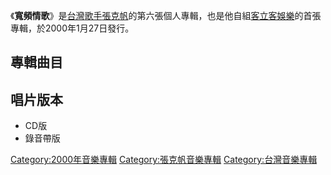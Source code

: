 {{Album infobox | <!-- See Wikipedia:WikiProject_Albums -->
|  Name        = 寬頻情歌
|  Type        = [[專輯|專輯]]
|  Artist      = [[張克帆|張克帆]]
|  Cover       =
|  Background  = 
|  Released    = 2000年1月27日
|  Recorded    = 1999年
|  Genre       = [[國語流行音樂|國語流行音樂]]
|  Length      = 44:03
|  Label       = [[客立客娛樂|客立客娛樂]]<br>[[擎天娛樂|擎天娛樂]]
|  Number      = 
|  Producer    = 
|  Last album  = [[寂寞轟炸|寂寞轟炸]]<br />（1998年）
|  This album  = '''寬頻情歌'''<br />（2000年）
|  Next album  = [[我是個SOSO的男生|我是個SOSO的男生]]<br />（2009年）
}}

《'''寬頻情歌'''》是[[台灣|台灣]][[歌手|歌手]][[張克帆|張克帆]]的第六張個人專輯，也是他自組[[客立客娛樂|客立客娛樂]]的首張專輯，於2000年1月27日發行。

==專輯曲目==
{{tracklist
| headline     = 
| total_length = 44:03
| title_width  = 16%

| all_producer = [[張克帆|張克帆]]、[[林桂平|林桂平]]、[[陳建寧|陳建寧]]

| title1         = 避難所
| music1         = [[陳建寧|陳建寧]]<br>[[陳政卿|陳政卿]]
| lyrics1        = [[林桂平|林桂平]]
| arranger1      = [[屠穎|屠穎]]
| producer1      = 
| longnote1      = 第一主打歌
| length1        = 4:32

| title2         = Bye Bye My Love
| music2         = [[張克帆|張克帆]]
| lyrics2        = 張克帆
| arranger2      = [[鍾興民|鍾興民]]
| producer2      = 
| longnote2      = 第二主打歌
| length2        = 4:06

| title3         = 愛人無罪
| music3         = 陳建寧<br>陳政卿
| lyrics3        = 陳建寧<br>陳政卿
| arranger3      = [[涂惠元|涂惠元]]
| producer3      = 
| longnote3      = 第三主打歌
| length3        = 5:08

| title4         = 過客
| music4         = [[鄭知明|鄭知明]]
| lyrics4        = [[Joyce_Chang|Joyce Chang]]
| arranger4      = 屠穎
| producer4      = 
| longnote4      = 
| length4        = 4:23

| title5         = 演員
| music5         = 張克帆
| lyrics5        = 張克帆
| arranger5      = 鍾興民
| producer5      = 
| longnote5      = 
| length5        = 4:01

| title6         = La La La Love Song
| music6         = [[久保田利伸|久保田利伸]]
| lyrics6        = 張克帆
| arranger6      = 鍾興民
| producer6      = 
| longnote6      = 原唱為[[久保田利伸|久保田利伸]]
| length6        = 5:25

| title7         = 慢慢走吧
| music7         = [[李泉|李泉]]
| lyrics7        = 李泉
| arranger7      = 鍾興民
| producer7      =
| longnote7      = 
| length7        = 4:18

| title8         = 衝動
| music8         = 張克帆
| lyrics8        = 張克帆
| arranger8      = [[陳飛午|陳飛午]]
| producer8      = 
| longnote8      = 
| length8        = 4:15

| title9         = Honesty
| music9         = [[Billy_Joel|Billy Joel]]
| lyrics9        = Billy Joel
| arranger9      = 陳飛午
| producer9      = 
| longnote9      = 原唱為[[Billy_Joel|Billy Joel]]
| length9        = 3:59

| title10        = 難道你現在還不知道
| note10         = 2000 Version
| music10        = [[張洪量|張洪量]]
| lyrics10       = 張洪量
| arranger10     = 屠穎
| producer10     = 
| longnote10     = 原唱為[[郭富城|郭富城]]
| length10       = 3:58
}}

== 唱片版本 ==
*CD版
*錄音帶版


[[Category:2000年音樂專輯|Category:2000年音樂專輯]]
[[Category:張克帆音樂專輯|Category:張克帆音樂專輯]]
[[Category:台灣音樂專輯|Category:台灣音樂專輯]]